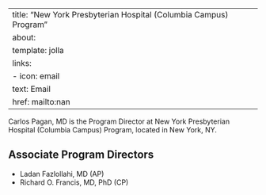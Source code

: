 
---
title: "New York Presbyterian Hospital (Columbia Campus) Program"
about:
  template: jolla
  links:
    - icon: email
      text: Email
      href: mailto:nan
---

Carlos Pagan, MD is the Program Director at New York Presbyterian Hospital (Columbia Campus) Program, located in New York, NY. 

## Associate Program Directors

- Ladan Fazlollahi, MD (AP)
- Richard O. Francis, MD, PhD (CP)
